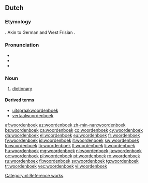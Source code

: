 ==Dutch==
{{wikipedia|lang=nl}}

===Etymology===
{{compound|woord|boek|t1=word|t2=book|lang=nl}}. Akin to German {{m|de|Wörterbuch}} and West Frisian {{m|fy|wurdboek}}.

===Pronunciation===
* {{IPA|/ˈʋoːrdə(n)ˌbuk/|[ˈʋʊːrdə(n)ˌbuk]|lang=nl}}
* {{audio|Nl-woordenboek.ogg|audio|lang=nl}}
* {{hyphenation|woor|den|boek|lang=nl}}

===Noun===
{{nl-noun|n|-en|woordenboekje}}

# [[dictionary]]

====Derived terms====
* [[uitspraakwoordenboek]]
* [[vertaalwoordenboek]]

[[Category:nl:Reference works]]

[[af:woordenboek]]
[[az:woordenboek]]
[[zh-min-nan:woordenboek]]
[[bs:woordenboek]]
[[ca:woordenboek]]
[[co:woordenboek]]
[[cy:woordenboek]]
[[da:woordenboek]]
[[el:woordenboek]]
[[eu:woordenboek]]
[[fr:woordenboek]]
[[fy:woordenboek]]
[[id:woordenboek]]
[[it:woordenboek]]
[[sw:woordenboek]]
[[lo:woordenboek]]
[[lb:woordenboek]]
[[lt:woordenboek]]
[[li:woordenboek]]
[[hu:woordenboek]]
[[mg:woordenboek]]
[[nl:woordenboek]]
[[ja:woordenboek]]
[[oc:woordenboek]]
[[pl:woordenboek]]
[[pt:woordenboek]]
[[ro:woordenboek]]
[[ru:woordenboek]]
[[fi:woordenboek]]
[[sv:woordenboek]]
[[tg:woordenboek]]
[[tr:woordenboek]]
[[vec:woordenboek]]
[[vi:woordenboek]]